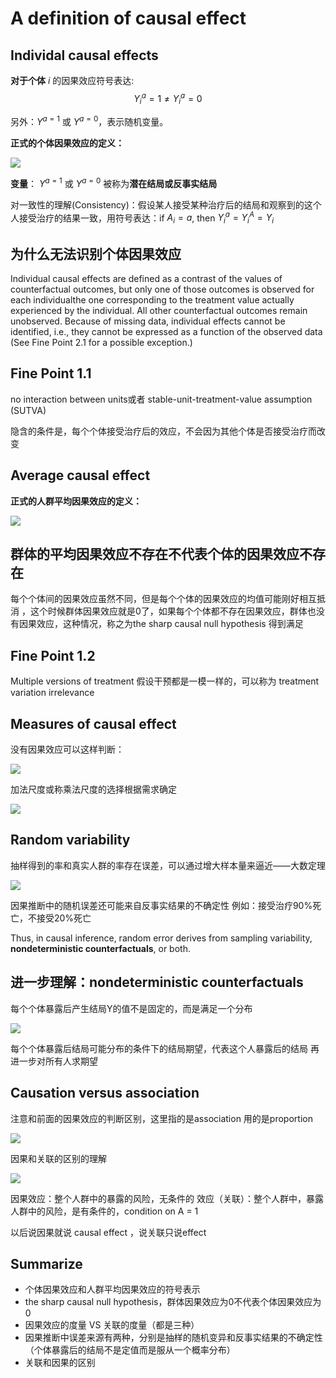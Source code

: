# A definition of causal effect

## Individal causal effects

**对于个体** $i$ 的因果效应符号表达: $$Y_i^a=1 ≠ Y_i^a=0$$

另外：$Y^{a=1}$ 或 $Y^{a=0}$，表示随机变量。

**正式的个体因果效应的定义：**

![](images/clipboard-2531190803.png)

**变量**： $Y^{a=1}$ 或 $Y^{a=0}$ 被称为**潜在结局或反事实结局**

对一致性的理解(Consistency)：假设某人接受某种治疗后的结局和观察到的这个人接受治疗的结果一致，用符号表达：if $A_i = a$, then $Y_i^a = Y_i^A = Y_i$

::: callout-note
## 为什么无法识别个体因果效应

Individual causal effects are defined as a contrast of the values of counterfactual outcomes, but only one of those outcomes is observed for each individualthe one corresponding to the treatment value actually experienced by the individual. All other counterfactual outcomes remain unobserved. Because of missing data, individual effects cannot be identified, i.e., they cannot be expressed as a function of the observed data (See Fine Point 2.1 for a possible exception.)
:::

::: callout-note
## Fine Point 1.1

no interaction between units或者 stable-unit-treatment-value assumption (SUTVA)

隐含的条件是，每个个体接受治疗后的效应，不会因为其他个体是否接受治疗而改变
:::

## Average causal effect

**正式的人群平均因果效应的定义：**

![](images/clipboard-3383804364.png)

::: callout-note
## 群体的平均因果效应不存在不代表个体的因果效应不存在

每个个体间的因果效应虽然不同，但是每个个体的因果效应的均值可能刚好相互抵消 ，这个时候群体因果效应就是0了，如果每个个体都不存在因果效应，群体也没有因果效应，这种情况，称之为the sharp causal null hypothesis 得到满足
:::

::: callout-note
## Fine Point 1.2

Multiple versions of treatment 假设干预都是一模一样的，可以称为 treatment variation irrelevance
:::

## Measures of causal effect

没有因果效应可以这样判断：

![](images/clipboard-3182407627.png)

加法尺度或称乘法尺度的选择根据需求确定

![](images/clipboard-3343070513.png)

## Random variability

抽样得到的率和真实人群的率存在误差，可以通过增大样本量来逼近——大数定理

![](images/clipboard-109941498.png)

因果推断中的随机误差还可能来自反事实结果的不确定性 例如：接受治疗90%死亡，不接受20%死亡

Thus, in causal inference, random error derives from sampling variability, **nondeterministic counterfactuals**, or both.

::: callout-note
## 进一步理解：**nondeterministic counterfactuals**

每个个体暴露后产生结局Y的值不是固定的，而是满足一个分布

![](images/clipboard-3549812133.png)

每个个体暴露后结局可能分布的条件下的结局期望，代表这个人暴露后的结局 再进一步对所有人求期望
:::

## Causation versus association

注意和前面的因果效应的判断区别，这里指的是association 用的是proportion

![](images/clipboard-2235047185.png)

因果和关联的区别的理解

![](images/clipboard-4040316618.png)

因果效应：整个人群中的暴露的风险，无条件的 效应（关联）：整个人群中，暴露人群中的风险，是有条件的，condition on A = 1

以后说因果就说 causal effect ，说关联只说effect

## Summarize

-   个体因果效应和人群平均因果效应的符号表示
-   the sharp causal null hypothesis，群体因果效应为0不代表个体因果效应为0
-   因果效应的度量 VS 关联的度量（都是三种）
-   因果推断中误差来源有两种，分别是抽样的随机变异和反事实结果的不确定性（个体暴露后的结局不是定值而是服从一个概率分布）
-   关联和因果的区别
